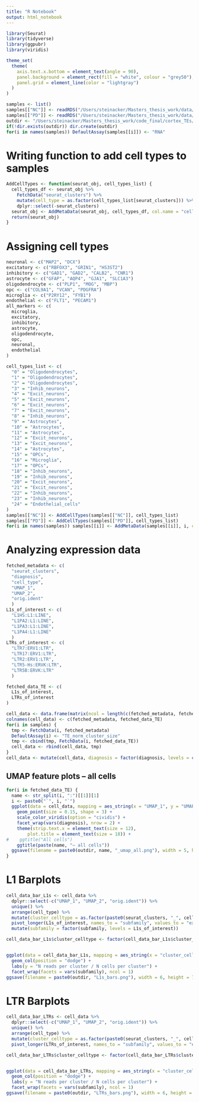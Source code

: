 ```yaml
---
title: "R Notebook"
output: html_notebook
---
```


```r
library(Seurat)
library(tidyverse)
library(ggpubr)
library(viridis)

theme_set(
  theme(
    axis.text.x.bottom = element_text(angle = 90),
    panel.background = element_rect(fill = "white", colour = "grey50"),
    panel.grid = element_line(color = "lightgray")
  )
)
```


```r
samples <- list()
samples[["NC"]] <- readRDS("/Users/steinacker/Masters_thesis_work/data/parkinsons/cortex_cond/parkinsons_ctx_NC.rds")
samples[["PD"]] <- readRDS("/Users/steinacker/Masters_thesis_work/data/parkinsons/cortex_cond/parkinsons_ctx_PD.rds")
outdir <- "/Users/steinacker/Masters_thesis_work/code_final/cortex_TEs/output/"
if(!dir.exists(outdir)) dir.create(outdir)
for(i in names(samples)) DefaultAssay(samples[[i]]) <- "RNA"
```

# Writing function to add cell types to samples
```r
AddCellTypes <- function(seurat_obj, cell_types_list) {
  cell_types_df <- seurat_obj %>% 
    FetchData("seurat_clusters") %>% 
    mutate(cell_type = as.factor(cell_types_list[seurat_clusters])) %>%
    dplyr::select(-seurat_clusters)
  seurat_obj <- AddMetaData(seurat_obj, cell_types_df, col.name = "cell_type")
  return(seurat_obj)
}
```

# Assigning cell types
```r
neuronal <- c("MAP2", "DCX")
excitatory <- c("RBFOX3", "GRIN1", "HS3ST2")
inhibitory <- c("GAD1", "GAD2", "CALB2", "CNR1")
astrocyte <- c("GFAP", "AQP4", "GJA1", "SLC1A3")
oligodendrocyte <- c("PLP1", "MOG", "MBP")
opc <- c("COL9A1", "VCAN", "PDGFRA")
microglia <- c("P2RY12", "FYB1")
endothelial <- c("FLT1", "PECAM1")
all_markers <- c(
  microglia,
  excitatory,
  inhibitory,
  astrocyte,
  oligodendrocyte,
  opc,
  neuronal,
  endothelial
)

cell_types_list <- c(
  "0" = "Oligodendrocytes",
  "1" = "Oligodendrocytes",
  "2" = "Oligodendrocytes",
  "3" = "Inhib_neurons",
  "4" = "Excit_neurons",
  "5" = "Excit_neurons",
  "6" = "Excit_neurons",
  "7" = "Excit_neurons",
  "8" = "Inhib_neurons",
  "9" = "Astrocytes",
  "10" = "Astrocytes",
  "11" = "Astrocytes",
  "12" = "Excit_neurons",
  "13" = "Excit_neurons",
  "14" = "Astrocytes",
  "15" = "OPCs",
  "16" = "Microglia",
  "17" = "OPCs",
  "18" = "Inhib_neurons",
  "19" = "Inhib_neurons",
  "20" = "Excit_neurons",
  "21" = "Excit_neurons",
  "22" = "Inhib_neurons",
  "23" = "Inhib_neurons",
  "24" = "Endothelial_cells"
)
samples[["NC"]] <- AddCellTypes(samples[["NC"]], cell_types_list)
samples[["PD"]] <- AddCellTypes(samples[["PD"]], cell_types_list)
for(i in names(samples)) samples[[i]] <- AddMetaData(samples[[i]], i, col.name = "diagnosis")
```

# Analyzing expression data
```r
fetched_metadata <- c(
  "seurat_clusters",
  "diagnosis",
  "cell_type",
  "UMAP_1",
  "UMAP_2",
  "orig.ident"
  )
L1s_of_interest <- c(
  "L1HS:L1:LINE",
  "L1PA2:L1:LINE",
  "L1PA3:L1:LINE",
  "L1PA4:L1:LINE"
  )
LTRs_of_interest <- c(
  "LTR7:ERV1:LTR",
  "LTR17:ERV1:LTR",
  "LTR2:ERV1:LTR",
  "LTR5-Hs:ERVK:LTR",
  "LTR5B:ERVK:LTR"
  )

fetched_data_TE <- c(
  L1s_of_interest,
  LTRs_of_interest
)

cell_data <- data.frame(matrix(ncol = length(c(fetched_metadata, fetched_data_TE)), nrow = 0))
colnames(cell_data) <- c(fetched_metadata, fetched_data_TE)
for(i in samples) {
  tmp <- FetchData(i, fetched_metadata)
  DefaultAssay(i) <- "TE_norm_cluster_size"
  tmp <- cbind(tmp, FetchData(i, fetched_data_TE))
  cell_data <- rbind(cell_data, tmp)
}
cell_data <- mutate(cell_data, diagnosis = factor(diagnosis, levels = c("PD", "NC")))
```

## UMAP feature plots -- all cells
```r
for(i in fetched_data_TE) {
  name <- str_split(i, ":")[[1]][1]
  i <- paste0("`", i, "`")
  ggplot(data = cell_data, mapping = aes_string(x = "UMAP_1", y = "UMAP_2", color = i)) +
    geom_point(size = 0.15, shape = 3) +
    scale_color_viridis(option = "cividis") +
    facet_wrap(vars(diagnosis), nrow = 2) +
    theme(strip.text.x = element_text(size = 12),
        plot.title = element_text(size = 18)) +
#    ggtitle("All cells")
    ggtitle(paste(name, "— all cells"))
  ggsave(filename = paste0(outdir, name, "_umap_all.png"), width = 5, height = 5, dpi = 500)
}
```

# L1 Barplots
```r
cell_data_bar_L1s <- cell_data %>%
  dplyr::select(-c("UMAP_1", "UMAP_2", "orig.ident")) %>%
  unique() %>%
  arrange(cell_type) %>%
  mutate(cluster_celltype = as.factor(paste0(seurat_clusters, "_", cell_type))) %>%
  pivot_longer(L1s_of_interest, names_to = "subfamily", values_to = "expression") %>%
  mutate(subfamily = factor(subfamily, levels = L1s_of_interest))

cell_data_bar_L1s$cluster_celltype <- factor(cell_data_bar_L1s$cluster_celltype, levels = unique(as.character(cell_data_bar_L1s$cluster_celltype)))


ggplot(data = cell_data_bar_L1s, mapping = aes_string(x = "cluster_celltype", y = "expression", fill = "diagnosis")) +
  geom_col(position = "dodge") +
  labs(y = "N reads per cluster / N cells per cluster") +
  facet_wrap(facets = vars(subfamily), ncol = 1)
ggsave(filename = paste0(outdir, "L1s_bars.png"), width = 6, height = 7, dpi = 500)
```

# LTR Barplots
```r
cell_data_bar_LTRs <- cell_data %>%
  dplyr::select(-c("UMAP_1", "UMAP_2", "orig.ident")) %>%
  unique() %>%
  arrange(cell_type) %>%
  mutate(cluster_celltype = as.factor(paste0(seurat_clusters, "_", cell_type))) %>%
  pivot_longer(LTRs_of_interest, names_to = "subfamily", values_to = "expression")

cell_data_bar_LTRs$cluster_celltype <- factor(cell_data_bar_LTRs$cluster_celltype, levels = unique(as.character(cell_data_bar_LTRs$cluster_celltype)))


ggplot(data = cell_data_bar_LTRs, mapping = aes_string(x = "cluster_celltype", y = "expression", fill = "diagnosis")) +
  geom_col(position = "dodge") +
  labs(y = "N reads per cluster / N cells per cluster") +
  facet_wrap(facets = vars(subfamily), ncol = 1)
ggsave(filename = paste0(outdir, "LTRs_bars.png"), width = 6, height = 7, dpi = 500)
```